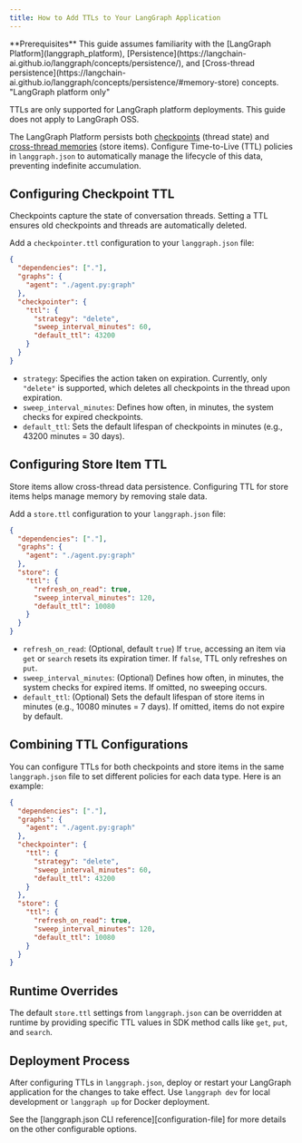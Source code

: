 ```yaml
---
title: How to Add TTLs to Your LangGraph Application
---
```

<Tip>
  **Prerequisites**
  This guide assumes familiarity with the [LangGraph Platform](langgraph_platform), [Persistence](https://langchain-ai.github.io/langgraph/concepts/persistence/), and [Cross-thread persistence](https://langchain-ai.github.io/langgraph/concepts/persistence/#memory-store) concepts.
</Tip>

<Note>
"LangGraph platform only"

TTLs are only supported for LangGraph platform deployments. This guide does not apply to LangGraph OSS.
</Note>

The LangGraph Platform persists both [checkpoints](https://langchain-ai.github.io/langgraph/concepts/persistence/#checkpoints) (thread state) and [cross-thread memories](https://langchain-ai.github.io/langgraph/concepts/persistence/#memory-store) (store items). Configure Time-to-Live (TTL) policies in `langgraph.json` to automatically manage the lifecycle of this data, preventing indefinite accumulation.

## Configuring Checkpoint TTL

Checkpoints capture the state of conversation threads. Setting a TTL ensures old checkpoints and threads are automatically deleted.

Add a `checkpointer.ttl` configuration to your `langgraph.json` file:

```json
{
  "dependencies": ["."],
  "graphs": {
    "agent": "./agent.py:graph"
  },
  "checkpointer": {
    "ttl": {
      "strategy": "delete",
      "sweep_interval_minutes": 60,
      "default_ttl": 43200 
    }
  }
}
```

* `strategy`: Specifies the action taken on expiration. Currently, only `"delete"` is supported, which deletes all checkpoints in the thread upon expiration.
* `sweep_interval_minutes`: Defines how often, in minutes, the system checks for expired checkpoints.
* `default_ttl`: Sets the default lifespan of checkpoints in minutes (e.g., 43200 minutes = 30 days).

## Configuring Store Item TTL

Store items allow cross-thread data persistence. Configuring TTL for store items helps manage memory by removing stale data.

Add a `store.ttl` configuration to your `langgraph.json` file:

```json
{
  "dependencies": ["."],
  "graphs": {
    "agent": "./agent.py:graph"
  },
  "store": {
    "ttl": {
      "refresh_on_read": true,
      "sweep_interval_minutes": 120,
      "default_ttl": 10080
    }
  }
}
```

* `refresh_on_read`: (Optional, default `true`) If `true`, accessing an item via `get` or `search` resets its expiration timer. If `false`, TTL only refreshes on `put`.
* `sweep_interval_minutes`: (Optional) Defines how often, in minutes, the system checks for expired items. If omitted, no sweeping occurs.
* `default_ttl`: (Optional) Sets the default lifespan of store items in minutes (e.g., 10080 minutes = 7 days). If omitted, items do not expire by default.

## Combining TTL Configurations

You can configure TTLs for both checkpoints and store items in the same `langgraph.json` file to set different policies for each data type. Here is an example:

```json
{
  "dependencies": ["."],
  "graphs": {
    "agent": "./agent.py:graph"
  },
  "checkpointer": {
    "ttl": {
      "strategy": "delete",
      "sweep_interval_minutes": 60,
      "default_ttl": 43200
    }
  },
  "store": {
    "ttl": {
      "refresh_on_read": true,
      "sweep_interval_minutes": 120,
      "default_ttl": 10080
    }
  }
}
```

## Runtime Overrides

The default `store.ttl` settings from `langgraph.json` can be overridden at runtime by providing specific TTL values in SDK method calls like `get`, `put`, and `search`.

## Deployment Process

After configuring TTLs in `langgraph.json`, deploy or restart your LangGraph application for the changes to take effect. Use `langgraph dev` for local development or `langgraph up` for Docker deployment.

See the [langgraph.json CLI reference][configuration-file] for more details on the other configurable options.
